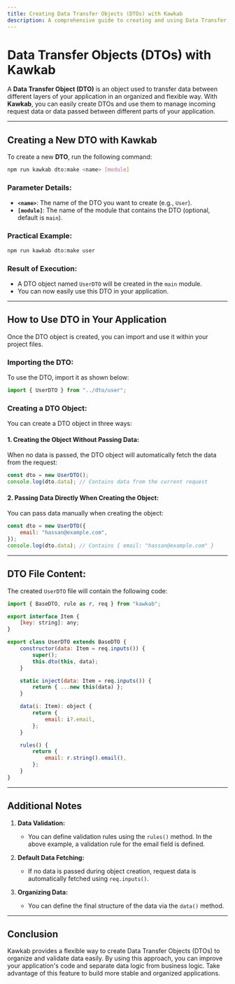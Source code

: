 ```yaml
---
title: Creating Data Transfer Objects (DTOs) with Kawkab
description: A comprehensive guide to creating and using Data Transfer Objects (DTOs) in your application using Kawkab.
---
```


# Data Transfer Objects (DTOs) with Kawkab

A **Data Transfer Object (DTO)** is an object used to transfer data between different layers of your application in an organized and flexible way. With **Kawkab**, you can easily create DTOs and use them to manage incoming request data or data passed between different parts of your application.

---

## Creating a New DTO with Kawkab

To create a new **DTO**, run the following command:

```bash
npm run kawkab dto:make <name> [module]
```

### **Parameter Details:**

- **`<name>`**: The name of the DTO you want to create (e.g., `User`).
- **`[module]`**: The name of the module that contains the DTO (optional, default is `main`).

### **Practical Example:**

```bash
npm run kawkab dto:make user
```

### **Result of Execution:**

- A DTO object named `UserDTO` will be created in the `main` module.
- You can now easily use this DTO in your application.

---

## How to Use DTO in Your Application

Once the DTO object is created, you can import and use it within your project files.

### Importing the DTO:

To use the DTO, import it as shown below:

```javascript
import { UserDTO } from "../dto/user";
```

### Creating a DTO Object:

You can create a DTO object in three ways:

#### 1. **Creating the Object Without Passing Data:**

When no data is passed, the DTO object will automatically fetch the data from the request:

```javascript
const dto = new UserDTO();
console.log(dto.data); // Contains data from the current request
```

#### 2. **Passing Data Directly When Creating the Object:**

You can pass data manually when creating the object:

```javascript
const dto = new UserDTO({
    email: "hassan@example.com",
});
console.log(dto.data); // Contains { email: "hassan@example.com" }
```

---

## DTO File Content:

The created `UserDTO` file will contain the following code:

```javascript
import { BaseDTO, rule as r, req } from "kawkab";

export interface Item {
    [key: string]: any;
}

export class UserDTO extends BaseDTO {
    constructor(data: Item = req.inputs()) {
        super();
        this.dto(this, data);
    }

    static inject(data: Item = req.inputs()) {
        return { ...new this(data) };
    }

    data(i: Item): object {
        return {
            email: i?.email,
        };
    }

    rules() {
        return {
            email: r.string().email(),
        };
    }
}
```

---

## Additional Notes

1. **Data Validation:**
   - You can define validation rules using the `rules()` method. In the above example, a validation rule for the email field is defined.

2. **Default Data Fetching:**
   - If no data is passed during object creation, request data is automatically fetched using `req.inputs()`.

3. **Organizing Data:**
   - You can define the final structure of the data via the `data()` method.

---

## Conclusion

Kawkab provides a flexible way to create Data Transfer Objects (DTOs) to organize and validate data easily. By using this approach, you can improve your application's code and separate data logic from business logic. Take advantage of this feature to build more stable and organized applications.